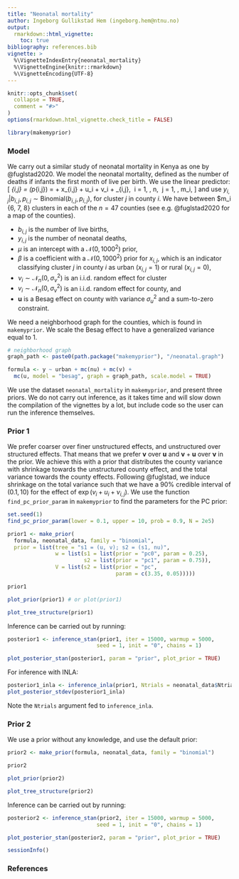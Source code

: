 ```yaml
---
title: "Neonatal mortality"
author: Ingeborg Gullikstad Hem (ingeborg.hem@ntnu.no)
output: 
  rmarkdown::html_vignette:
    toc: true
bibliography: references.bib
vignette: >
  %\VignetteIndexEntry{neonatal_mortality}
  %\VignetteEngine{knitr::rmarkdown}
  %\VignetteEncoding{UTF-8}
---
```


```r
knitr::opts_chunk$set(
  collapse = TRUE,
  comment = "#>"
)
options(rmarkdown.html_vignette.check_title = FALSE)
```

```r
library(makemyprior)
```


### Model

We carry out a similar study of neonatal mortality in Kenya as one by @fuglstad2020. We model the neonatal mortality,
defined as the number of deaths if infants the first month of live per birth.
We use the linear predictor:
\[
  \eta_{i,j} = \mathrm{logit}(p_{i,j}) = \mu + x_{i,j} \beta + u_i + v_i + \nu_{i,j}, \ i = 1, \dots, n, \ j = 1, \dots, m_i,
\]
and use $y_{i,j} | b_{i,j}, p_{i,j} \sim \mathrm{Binomial}(b_{i,j}, p_{i,j})$, for cluster $j$ in county $i$. We have between $m_i \in \{6, 7, 8\}
clusters in each of the $n = 47$ counties (see e.g. @fuglstad2020 for a map of the counties).

* $b_{i,j}$ is the number of live births,
* $y_{i,j}$ is the number of neonatal deaths,
* $\mu$ is an intercept with a $\mathcal{N}(0, 1000^2)$ prior,
* $\beta$ is a coefficient with a $\mathcal{N}(0, 1000^2)$ prior for $x_{i,j}$, which is an indicator classifying cluster $j$ in county $i$ as urban ($x_{i,j} = 1$) or rural ($x_{i,j} = 0$),
* $\nu_i \sim \mathcal{N}_n(0, \sigma_{\nu}^2)$ is an i.i.d. random effect for cluster
* $v_i \sim \mathcal{N}_n(0, \sigma_v^2)$ is an i.i.d. random effect for county, and
* $\mathbf{u}$ is a Besag effect on county with variance $\sigma_u^2$ and a sum-to-zero constraint.

We need a neighborhood graph for the counties, which is found in ``makemyprior``. We scale the Besag effect to have 
a generalized variance equal to $1$.

```r
# neighborhood graph
graph_path <- paste0(path.package("makemyprior"), "/neonatal.graph")

formula <- y ~ urban + mc(nu) + mc(v) +
  mc(u, model = "besag", graph = graph_path, scale.model = TRUE)

```

We use the dataset ``neonatal_mortality`` in ``makemyprior``, and present three priors.
We do not carry out inference, as it takes time and will slow down the compilation of the vignettes by a lot,
but include code so the user can run the inference themselves.


### Prior 1

We prefer coarser over finer unstructured effects, and unstructured over structured effects.
That means that we prefer $\mathbf{v}$ over $\mathbf{u}$ and $\mathbf{v} + \mathbf{u}$ over $\mathbf{\nu}$ in
the prior.
We achieve this with a prior that distributes the county variance with shrinkage towards 
the unstructured county effect, and the total variance towards the county effects.
Following @fuglstad, we induce shrinkage on the total variance such that we have a 
90\% credible interval of
$(0.1, 10)$ for the effect of $\exp(v_i + u_i + \nu_{i,j})$. We use 
the function ``find_pc_prior_param``
in ``makemyprior`` to find the parameters for the PC prior:


```r
set.seed(1)
find_pc_prior_param(lower = 0.1, upper = 10, prob = 0.9, N = 2e5)

```


```r
prior1 <- make_prior(
  formula, neonatal_data, family = "binomial",
  prior = list(tree = "s1 = (u, v); s2 = (s1, nu)",
               w = list(s1 = list(prior = "pc0", param = 0.25),
                        s2 = list(prior = "pc1", param = 0.75)),
               V = list(s2 = list(prior = "pc",
                                  param = c(3.35, 0.05)))))

prior1

```

```r
plot_prior(prior1) # or plot(prior1)
```

```r
plot_tree_structure(prior1)
```


Inference can be carried out by running:

```r
posterior1 <- inference_stan(prior1, iter = 15000, warmup = 5000,
                            seed = 1, init = "0", chains = 1)

plot_posterior_stan(posterior1, param = "prior", plot_prior = TRUE)

```

For inference with INLA:

```r
posterior1_inla <- inference_inla(prior1, Ntrials = neonatal_data$Ntrials)
plot_posterior_stdev(posterior1_inla)

```

Note the ``Ntrials`` argument fed to ``inference_inla``.

### Prior 2


We use a prior without any knowledge, and use the default prior:

```r
prior2 <- make_prior(formula, neonatal_data, family = "binomial")

prior2

```



```r
plot_prior(prior2)
```

```r
plot_tree_structure(prior2)
```


Inference can be carried out by running:

```r
posterior2 <- inference_stan(prior2, iter = 15000, warmup = 5000,
                            seed = 1, init = "0", chains = 1)

plot_posterior_stan(posterior2, param = "prior", plot_prior = TRUE)

```

```r
sessionInfo()
```

### References
